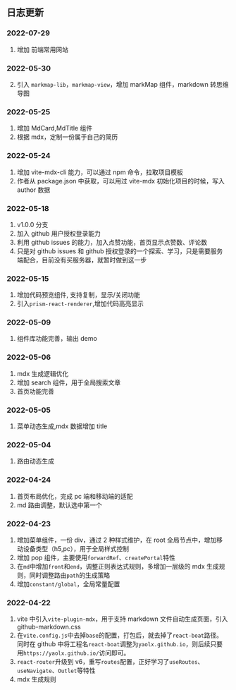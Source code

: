 ## 日志更新

### 2022-07-29

1. 增加 前端常用网站

### 2022-05-30

2. 引入 `markmap-lib`，`markmap-view`，增加 markMap 组件，markdown 转思维导图

### 2022-05-25

1. 增加 MdCard,MdTitle 组件
2. 根据 mdx，定制一份属于自己的简历

### 2022-05-24

1. 增加 vite-mdx-cli 能力，可以通过 npm 命令，拉取项目模板
2. 作者从 package.json 中获取，可以用过 vite-mdx 初始化项目的时候，写入 author 数据

### 2022-05-18

1. v1.0.0 分支
2. 加入 github 用户授权登录能力
3. 利用 github issues 的能力，加入点赞功能，首页显示点赞数、评论数
4. 只是对 github issues 和 github 授权登录的一个探索、学习，只是需要服务端配合，目前没有买服务器，就暂时做到这一步

### 2022-05-15

1. 增加代码预览组件, 支持复制，显示/关闭功能
2. 引入`prism-react-renderer`,增加代码高亮显示

### 2022-05-09

1. 组件库功能完善，输出 demo

### 2022-05-06

1. mdx 生成逻辑优化
2. 增加 search 组件，用于全局搜索文章
3. 首页功能完善

### 2022-05-05

1. 菜单动态生成,mdx 数据增加 title

### 2022-05-04

1. 路由动态生成

### 2022-04-24

1. 首页布局优化，完成 pc 端和移动端的适配
2. md 路由调整，默认选中第一个

### 2022-04-23

1. 增加菜单组件，一份 div，通过 2 种样式维护，在 root 全局节点中，增加移动设备类型（h5,pc），用于全局样式控制
2. 增加 pop 组件，主要使用`forwardRef`、`createPortal`特性
3. 在`md`中增加`front`和`end`，调整正则表达式规则，多增加一层级的 mdx 生成规则，同时调整路由`path`的生成策略
4. 增加`constant/global`，全局常量配置

### 2022-04-22

1. vite 中引入`vite-plugin-mdx`，用于支持 markdown 文件自动生成页面，引入 github-markdown.css
2. 在`vite.config.js`中去掉`base`的配置，打包后，就去掉了`react-boat`路径。
   同时在 github 中将工程名`react-boat`调整为`yaolx.github.io`，则后续只要用`https://yaolx.github.io/`访问即可。
3. `react-router`升级到 v6，重写`routes`配置，正好学习了`useRoutes`、`useNavigate`、`Outlet`等特性
4. mdx 生成规则
